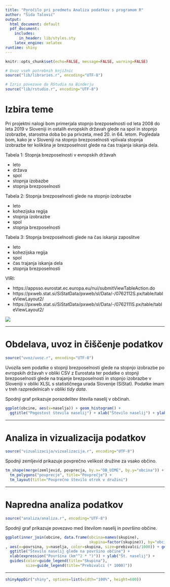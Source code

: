 ```yaml
---
title: "Poročilo pri predmetu Analiza podatkov s programom R"
author: "Šida Talović"
output:
  html_document: default
  pdf_document:
    includes:
      in_header: lib/styles.sty
    latex_engine: xelatex
runtime: shiny
---
```


```r
knitr::opts_chunk$set(echo=FALSE, message=FALSE, warning=FALSE)

# Uvoz vseh potrebnih knjižnic
source("lib/libraries.r", encoding="UTF-8")
```

```r
# Izris povezave do RStudia na Binderju
source("lib/rstudio.r", encoding="UTF-8")
```

# Izbira teme

Pri projektni nalogi bom primerjala stopnjo brezposelnosti od leta 2008 do leta 2019 v Sloveniji in ostalih evropskih državah glede na spol in stopnjo izobrazbe, starostna doba bo pa privzeta, med 20. in 64. letom. Pogledala bom, kako je v Sloveniji na stopnjo brezposelnosti vplivala stopnja izobrazbe ter kolikšna je brezposelnost glede na čas trajanja iskanja dela.

Tabela 1: Stopnja brezposelnosti v evropskih državah

* leto
* država
* spol
* stopnja izobazbe
* stopnja brezposelnosti


Tabela 2: Stopnja brezposelnosti glede na stopnjo izobrazbe

* leto
* kohezijska regija
* stopnja izobrazbe
* spol
* stopnja brezposelnosti


Tabela 3: Stopnja brezposelnosti glede na čas iskanja zaposlitve

* leto
* kohezijska regija
* spol
* čas trajanja iskanja dela
* stopnja brezposelnosti

VIRI:

* https://appsso.eurostat.ec.europa.eu/nui/submitViewTableAction.do
* https://pxweb.stat.si/SiStatData/pxweb/sl/Data/-/0762112S.px/table/tableViewLayout2/
* https://pxweb.stat.si/SiStatData/pxweb/sl/Data/-/0762111S.px/table/tableViewLayout2/

![](slike/prosta-delovna-mesta.jpg)

***

# Obdelava, uvoz in čiščenje podatkov

```r
source("uvoz/uvoz.r", encoding="UTF-8")
```

Uvozila sem podatke o stopnji brezposelnosti glede na stopnjo izobrazbe po evropskih državah v obliki CSV z Eurostata ter podatke o stopnji brezposelnosti glede na trajanje brezposelnosti in stopnjo izobrazbe v Sloveniji v obliki XLSL s statističnega urada Slovenije (SiStat).
Podatke imam v treh razpredelnicah v obliki *tidy data*.

Spodnji graf prikazuje porazdelitev števila naselij v občinah.

```r
ggplot(obcine, aes(x=naselja)) + geom_histogram() +
  ggtitle("Pogostost števila naselij") + xlab("Število naselij") + ylab("Število občin")
```

***

# Analiza in vizualizacija podatkov

```r
source("vizualizacija/vizualizacija.r", encoding="UTF-8")
```

Spodnji zemljevid prikazuje povprečno velikost družine za vsako občino.

```r
tm_shape(merge(zemljevid, povprecja, by.x="OB_UIME", by.y="obcina")) +
  tm_polygons("povprecje", title="Povprečje") +
  tm_layout(title="Povprečno število otrok v družini")
```

***

# Napredna analiza podatkov

```r
source("analiza/analiza.r", encoding="UTF-8")
```

Spodnji graf prikazuje povezavo med številom naselij in površino občine.

```r
ggplot(inner_join(obcine, data.frame(obcina=names(skupine),
                                     skupina=factor(skupine)), by="obcina")
, aes(x=povrsina, y=naselja, color=skupina, size=prebivalci/1000)) + geom_point() +
  ggtitle("Število naselij glede na površino občine") +
  xlab(expression("Površina (km"^2 * ")")) + ylab("Št. naselij") +
  guides(color=guide_legend(title="Skupina"),
         size=guide_legend(title="Prebivalci (* 1000)"))
```

***

```r
shinyAppDir("shiny", options=list(width="100%", height=600))
```
